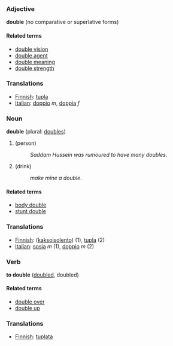 ===Adjective===
'''double''' (no comparative or superlative forms)

====Related terms====
*[[double vision]]
*[[double agent]]
*[[double meaning]]
*[[double strength]]

===Translations===
*[[Finnish]]: [[tupla]]
*[[Italian]]: [[doppio]] ''m'', [[doppia]] ''f''

===Noun===
'''double''' (plural: [[doubles]])

#(person)
#:''Saddam Hussein was rumoured to have many doubles''.
#(drink)
#:''make mine a double''.

====Related terms====
*[[body double]]
*[[stunt double]]

===Translations===
*[[Finnish]]: ([[kaksoisolento]]) (1), [[tupla]] (2)
*[[Italian]]: [[sosia]] ''m'' (1), [[doppio]] ''m'' (2)

===Verb===
'''to double''' ([[doubled]], doubled)

====Related terms====
*[[double over]]
*[[double up]]
===Translations===
*[[Finnish]]: [[tuplata]]